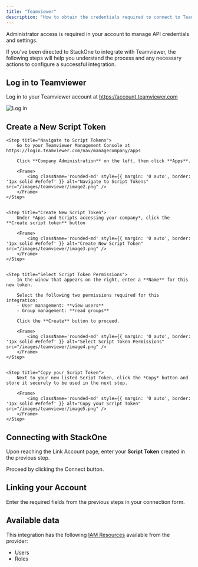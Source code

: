 ```yaml
---
title: "Teamviewer"
description: "How to obtain the credentials required to connect to Teamviewer."
---
```



<Note>
  Administrator access is required in your account to manage API credentials and settings.
</Note>

If you've been directed to StackOne to integrate with Teamviewer, the following steps will help you understand the process and any necessary actions to configure a successful integration.

## Log in to Teamviewer

Log in to your Teamviewer account at https://account.teamviewer.com

<Frame>
    <img className='rounded-md' style={{ margin: '0 auto', border: '1px solid #efefef' }} alt="Log in" src="/images/teamviewer/image1.png" />
</Frame>

## Create a New Script Token

<Steps>
    
    <Step title="Navigate to Script Tokens">
        Go to your Teamviewer Management Console at https://login.teamviewer.com/nav/managecompany/apps

        Click **Company Administration** on the left, then click **Apps**.

        <Frame>
            <img className='rounded-md' style={{ margin: '0 auto', border: '1px solid #efefef' }} alt="Navigate to Script Tokens" src="/images/teamviewer/image2.png" />
        </Frame>
    </Step>

    
    <Step title="Create New Script Token">
        Under *Apps and Scripts accessing your company*, click the **Create script token** button 

        <Frame>
            <img className='rounded-md' style={{ margin: '0 auto', border: '1px solid #efefef' }} alt="Create New Script Token" src="/images/teamviewer/image3.png" />
        </Frame>
    </Step>

    
    <Step title="Select Script Token Permissions">
        In the winow that appears on the right, enter a **Name** for this new token.

        Select the following two permissions required for this integration:
        - User management: **view users**
        - Group management: **read groups**

        Click the **Create** button to proceed.

        <Frame>
            <img className='rounded-md' style={{ margin: '0 auto', border: '1px solid #efefef' }} alt="Select Script Token Permissions" src="/images/teamviewer/image4.png" />
        </Frame>
    </Step>

    
    <Step title="Copy your Script Token">
        Next to your new listed Script Token, click the *Copy* button and store it securely to be used in the next step.

        <Frame>
            <img className='rounded-md' style={{ margin: '0 auto', border: '1px solid #efefef' }} alt="Copy your Script Token" src="/images/teamviewer/image5.png" />
        </Frame>
    </Step>

</Steps>


## Connecting with StackOne
Upon reaching the Link Account page, enter your **Script Token** created in the previous step.

Proceed by clicking the Connect button.


## Linking your Account

Enter the required fields from the previous steps in your connection form.

<IntegrationFooter />

## Available data

This integration has the following [IAM Resources](https://docs.stackone.com/reference/getting-started-with-your-api) available from the provider:
<ul>
  <li>Users</li>
  <li>Roles</li>
</ul>